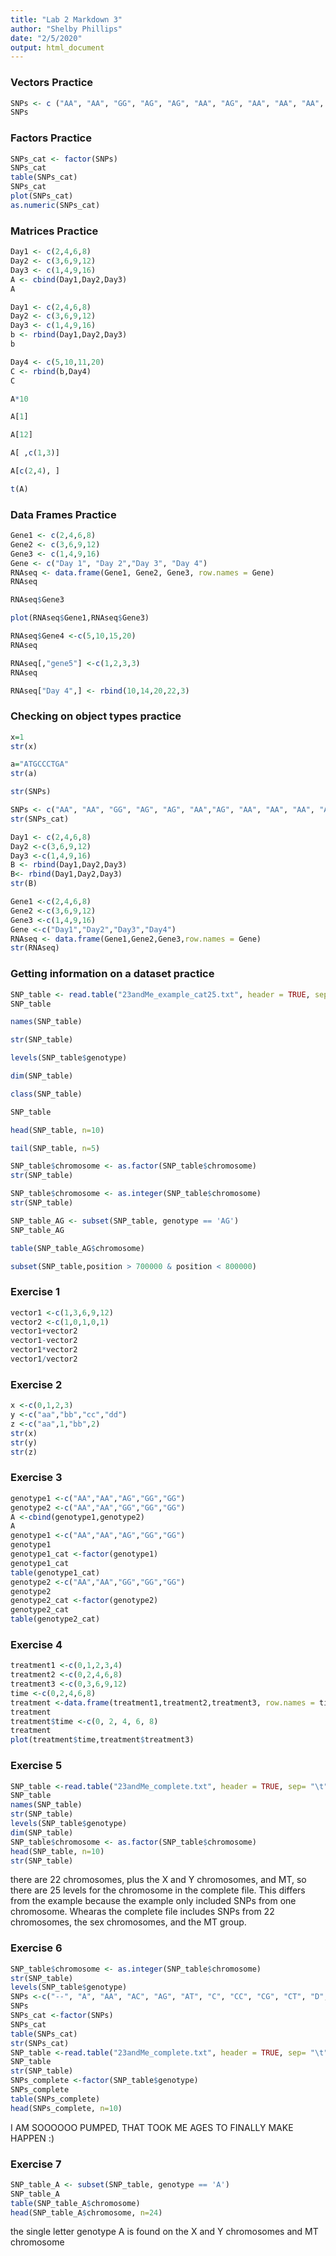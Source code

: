 ```yaml
---
title: "Lab 2 Markdown 3"
author: "Shelby Phillips"
date: "2/5/2020"
output: html_document
---
```


### Vectors Practice
```r
SNPs <- c ("AA", "AA", "GG", "AG", "AG", "AA", "AG", "AA", "AA", "AA", "AG")
SNPs
```
### Factors Practice
```r
SNPs_cat <- factor(SNPs)
SNPs_cat
table(SNPs_cat)
SNPs_cat
plot(SNPs_cat)
as.numeric(SNPs_cat)
```
### Matrices Practice
```r
Day1 <- c(2,4,6,8)
Day2 <- c(3,6,9,12)
Day3 <- c(1,4,9,16)
A <- cbind(Day1,Day2,Day3)
A
```
```r
Day1 <- c(2,4,6,8)
Day2 <- c(3,6,9,12)
Day3 <- c(1,4,9,16)
b <- rbind(Day1,Day2,Day3)
b 
```
```r
Day4 <- c(5,10,11,20)
C <- rbind(b,Day4)
C
```
```r
A*10
```
```r
A[1]
```
```r
A[12]
```
```r
A[ ,c(1,3)]
```
```r
A[c(2,4), ]
```
```r
t(A)
```
### Data Frames Practice
```r
Gene1 <- c(2,4,6,8)
Gene2 <- c(3,6,9,12)
Gene3 <- c(1,4,9,16)
Gene <- c("Day 1", "Day 2","Day 3", "Day 4")
RNAseq <- data.frame(Gene1, Gene2, Gene3, row.names = Gene)
RNAseq
```

```r
RNAseq$Gene3
```

```r
plot(RNAseq$Gene1,RNAseq$Gene3)
```

```r
RNAseq$Gene4 <-c(5,10,15,20)
RNAseq
```
```r
RNAseq[,"gene5"] <-c(1,2,3,3)
RNAseq
```
```r
RNAseq["Day 4",] <- rbind(10,14,20,22,3)
```
### Checking on object types practice
```r
x=1
str(x)
```
```r
a="ATGCCCTGA"
str(a)
```
```r
str(SNPs)
```
```r
SNPs <- c("AA", "AA", "GG", "AG", "AG", "AA","AG", "AA", "AA", "AA", "AG")
str(SNPs_cat)
```
```r
Day1 <- c(2,4,6,8)
Day2 <-c(3,6,9,12)
Day3 <-c(1,4,9,16)
B <- rbind(Day1,Day2,Day3)
B<- rbind(Day1,Day2,Day3)
str(B)
```
```r
Gene1 <-c(2,4,6,8)
Gene2 <-c(3,6,9,12)
Gene3 <-c(1,4,9,16)
Gene <-c("Day1","Day2","Day3","Day4")
RNAseq <- data.frame(Gene1,Gene2,Gene3,row.names = Gene)
str(RNAseq)
```
### Getting information on a dataset practice
```r
SNP_table <- read.table("23andMe_example_cat25.txt", header = TRUE, sep = "\t")
SNP_table
```

```r
names(SNP_table)
```
```r
str(SNP_table)
```
```r
levels(SNP_table$genotype)
```
```r
dim(SNP_table)
```
```r
class(SNP_table)
```
```r
SNP_table
```
```r
head(SNP_table, n=10)
```
```r
tail(SNP_table, n=5)
```
```r
SNP_table$chromosome <- as.factor(SNP_table$chromosome)
str(SNP_table)
```
```r
SNP_table$chromosome <- as.integer(SNP_table$chromosome)
str(SNP_table)
```
```r
SNP_table_AG <- subset(SNP_table, genotype == 'AG')
SNP_table_AG
```
```r
table(SNP_table_AG$chromosome)
```
```r
subset(SNP_table,position > 700000 & position < 800000)
```
### Exercise 1
```r
vector1 <-c(1,3,6,9,12)
vector2 <-c(1,0,1,0,1)
vector1+vector2
vector1-vector2
vector1*vector2
vector1/vector2
```
### Exercise 2
```r
x <-c(0,1,2,3)
y <-c("aa","bb","cc","dd")
z <-c("aa",1,"bb",2)
str(x)
str(y)
str(z)
```
### Exercise 3
```r
genotype1 <-c("AA","AA","AG","GG","GG")
genotype2 <-c("AA","AA","GG","GG","GG")
A <-cbind(genotype1,genotype2)
A
genotype1 <-c("AA","AA","AG","GG","GG")
genotype1
genotype1_cat <-factor(genotype1)
genotype1_cat
table(genotype1_cat)
genotype2 <-c("AA","AA","GG","GG","GG")
genotype2
genotype2_cat <-factor(genotype2)
genotype2_cat
table(genotype2_cat)
```
### Exercise 4
```r
treatment1 <-c(0,1,2,3,4)
treatment2 <-c(0,2,4,6,8)
treatment3 <-c(0,3,6,9,12)
time <-c(0,2,4,6,8)
treatment <-data.frame(treatment1,treatment2,treatment3, row.names = time)
treatment
treatment$time <-c(0, 2, 4, 6, 8)
treatment
plot(treatment$time,treatment$treatment3)
```
### Exercise 5
```r
SNP_table <-read.table("23andMe_complete.txt", header = TRUE, sep= "\t")
SNP_table
names(SNP_table)
str(SNP_table)
levels(SNP_table$genotype)
dim(SNP_table)
SNP_table$chromosome <- as.factor(SNP_table$chromosome)
head(SNP_table, n=10)
str(SNP_table)
```
there are 22 chromosomes, plus the X and Y chromosomes, and MT, so there are 25 levels for the chromosome in the complete file. This differs from the example because the example only included SNPs from one chromosome. Whearas the complete file includes SNPs from 22 chromosomes, the sex chromosomes, and the MT group.

### Exercise 6
```r
SNP_table$chromosome <- as.integer(SNP_table$chromosome)
str(SNP_table) 
levels(SNP_table$genotype)
SNPs <-c("--", "A", "AA", "AC", "AG", "AT", "C", "CC", "CG", "CT", "D", "DD", "DI", "G", "GG", "GT", "I", "II", "T", "TT")
SNPs
SNPs_cat <-factor(SNPs)
SNPs_cat
table(SNPs_cat)
str(SNPs_cat)
SNP_table <-read.table("23andMe_complete.txt", header = TRUE, sep= "\t")
SNP_table
str(SNP_table)
SNPs_complete <-factor(SNP_table$genotype)
SNPs_complete
table(SNPs_complete)
head(SNPs_complete, n=10)
```
I AM SOOOOOO PUMPED, THAT TOOK ME AGES TO FINALLY MAKE HAPPEN :)


### Exercise 7
```r
SNP_table_A <- subset(SNP_table, genotype == 'A') 
SNP_table_A
table(SNP_table_A$chromosome)
head(SNP_table_A$chromosome, n=24)
```
the single letter genotype A is found on the X and Y chromosomes and MT chromosome


